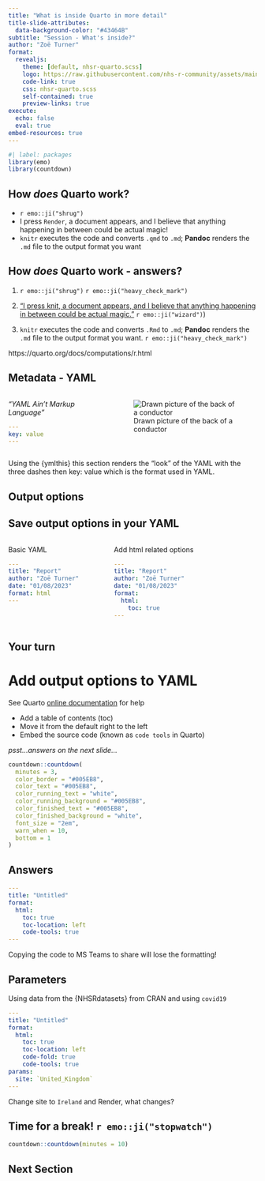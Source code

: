 ```yaml
---
title: "What is inside Quarto in more detail"
title-slide-attributes: 
  data-background-color: "#43464B"
subtitle: "Session - What's inside?"
author: "Zoë Turner"
format:
  revealjs:
    theme: [default, nhsr-quarto.scss]
    logo: https://raw.githubusercontent.com/nhs-r-community/assets/main/logo/nhsr-logo.svg
    code-link: true
    css: nhsr-quarto.scss
    self-contained: true
    preview-links: true
execute: 
  echo: false
  eval: true
embed-resources: true  
---
```


```r
#| label: packages
library(emo)
library(countdown)
```

## How *does* Quarto work?

::: incremental
-   `r emo::ji("shrug")`
-   I press `Render`, a document appears, and I believe that anything happening in between could be actual magic!
-   `knitr` executes the code and converts `.qmd` to `.md`; **Pandoc** renders the `.md` file to the output format you want
:::

## How *does* Quarto work - answers?

1.  `r emo::ji("shrug")` `r emo::ji("heavy_check_mark")`

2.  ["I press knit, a document appears, and I believe that anything happening in between could be actual magic."](https://twitter.com/allison_horst/status/1070323369600442368?s=20) `r emo::ji("wizard")`)

3.  `knitr` executes the code and converts `.Rmd` to `.md`; **Pandoc** renders the `.md` file to the output format you want. `r emo::ji("heavy_check_mark")`

::: footer
https://quarto.org/docs/computations/r.html
:::

## Metadata - YAML

:::: {.columns}

::: {.column width='40%'}
*"YAML Ain't Markup Language"*

``` yaml
---
key: value
---
```
:::

::: {.column width='60%'}
![Drawn picture of the back of a conductor](img/orchestra.jpg)
:::

::::

::: {.notes}
Using the {ymlthis} this section renders the "look" of the YAML with the three dashes then key: value which is the format used in YAML.
:::

## Output options

## Save output options in your YAML

:::: {.columns}

::: {.column width='40%'}
Basic YAML

``` yaml
---
title: "Report"
author: "Zoë Turner"
date: "01/08/2023"
format: html
---

```
:::

::: {.column width='60%'}
Add html related options

``` yaml
---
title: "Report"
author: "Zoë Turner"
date: "01/08/2023"
format: 
  html:
    toc: true
---
```

:::

::::

## Your turn

# Add output options to YAML

See Quarto [online documentation](https://quarto.org/docs/reference/formats/html.html) for help 

::: {.incremental}
- Add a table of contents (toc)
- Move it from the default right to the left
- Embed the source code (known as `code tools` in Quarto)
:::

::: footer
_psst...answers on the next slide..._
:::

```r
countdown::countdown(
  minutes = 3,
  color_border = "#005EB8",
  color_text = "#005EB8",
  color_running_text = "white",
  color_running_background = "#005EB8",
  color_finished_text = "#005EB8",
  color_finished_background = "white",
  font_size = "2em",
  warn_when = 10,
  bottom = 1
)
```

## Answers

``` yaml
---
title: "Untitled"
format: 
  html:
    toc: true
    toc-location: left
    code-tools: true
---

```

::: {.notes}
Copying the code to MS Teams to share will lose the formatting!
:::


## Parameters

Using data from the {NHSRdatasets} from CRAN and using `covid19`

``` yaml
---
title: "Untitled"
format: 
  html:
    toc: true
    toc-location: left
    code-fold: true
    code-tools: true
params:
  site: `United_Kingdom`
---
```

Change site to `Ireland` and Render, what changes?

## Time for a break! `r emo::ji("stopwatch")`
 
```r
countdown::countdown(minutes = 10)
```

## Next Section
